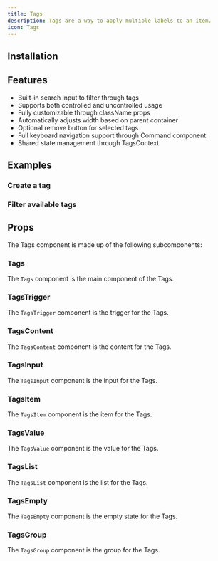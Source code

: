 ```yaml
---
title: Tags
description: Tags are a way to apply multiple labels to an item.
icon: Tags
---
```


<Preview path="tags" />

## Installation

<Installer packageName="tags" />

## Features

- Built-in search input to filter through tags
- Supports both controlled and uncontrolled usage
- Fully customizable through className props
- Automatically adjusts width based on parent container
- Optional remove button for selected tags
- Full keyboard navigation support through Command component
- Shared state management through TagsContext

## Examples

### Create a tag

<Preview path="tags-create" />

### Filter available tags

<Preview path="tags-filter" />

## Props

The Tags component is made up of the following subcomponents:

### Tags

The `Tags` component is the main component of the Tags.

<AutoTypeTable path="node_modules/@repo/tags/index.tsx" name="TagsProps" />

### TagsTrigger

The `TagsTrigger` component is the trigger for the Tags.

<AutoTypeTable path="node_modules/@repo/tags/index.tsx" name="TagsTriggerProps" />

### TagsContent

The `TagsContent` component is the content for the Tags.

<AutoTypeTable path="node_modules/@repo/tags/index.tsx" name="TagsContentProps" />

### TagsInput

The `TagsInput` component is the input for the Tags.

<AutoTypeTable path="node_modules/@repo/tags/index.tsx" name="TagsInputProps" />

### TagsItem

The `TagsItem` component is the item for the Tags.

<AutoTypeTable path="node_modules/@repo/tags/index.tsx" name="TagsItemProps" />

### TagsValue

The `TagsValue` component is the value for the Tags.

<AutoTypeTable path="node_modules/@repo/tags/index.tsx" name="TagsValueProps" />

### TagsList

The `TagsList` component is the list for the Tags.

<AutoTypeTable path="node_modules/@repo/tags/index.tsx" name="TagsListProps" />

### TagsEmpty

The `TagsEmpty` component is the empty state for the Tags.

<AutoTypeTable path="node_modules/@repo/tags/index.tsx" name="TagsEmptyProps" />

### TagsGroup

The `TagsGroup` component is the group for the Tags.

<AutoTypeTable path="node_modules/@repo/tags/index.tsx" name="TagsGroupProps" />

